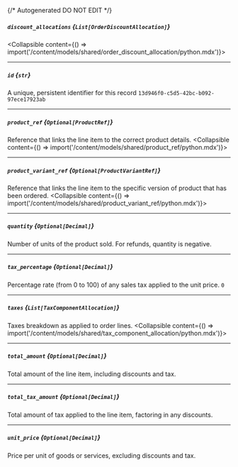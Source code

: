 {/* Autogenerated DO NOT EDIT  */}

##### `discount_allocations` *{`List[OrderDiscountAllocation]`}*
<Collapsible content={() => import('/content/models/shared/order_discount_allocation/python.mdx')}>
</Collapsible>

---
##### `id` *{`str`}*
A unique, persistent identifier for this record
`13d946f0-c5d5-42bc-b092-97ece17923ab`

---
##### `product_ref` *{`Optional[ProductRef]`}*
Reference that links the line item to the correct product details.
<Collapsible content={() => import('/content/models/shared/product_ref/python.mdx')}>
</Collapsible>

---
##### `product_variant_ref` *{`Optional[ProductVariantRef]`}*
Reference that links the line item to the specific version of product that has been ordered.
<Collapsible content={() => import('/content/models/shared/product_variant_ref/python.mdx')}>
</Collapsible>

---
##### `quantity` *{`Optional[Decimal]`}*
Number of units of the product sold.
For refunds, quantity is negative.


---
##### `tax_percentage` *{`Optional[Decimal]`}*
Percentage rate (from 0 to 100) of any sales tax applied to the unit price.
`0`

---
##### `taxes` *{`List[TaxComponentAllocation]`}*
Taxes breakdown as applied to order lines.
<Collapsible content={() => import('/content/models/shared/tax_component_allocation/python.mdx')}>
</Collapsible>

---
##### `total_amount` *{`Optional[Decimal]`}*
Total amount of the line item, including discounts and tax.

---
##### `total_tax_amount` *{`Optional[Decimal]`}*
Total amount of tax applied to the line item, factoring in any discounts.

---
##### `unit_price` *{`Optional[Decimal]`}*
Price per unit of goods or services, excluding discounts and tax.

